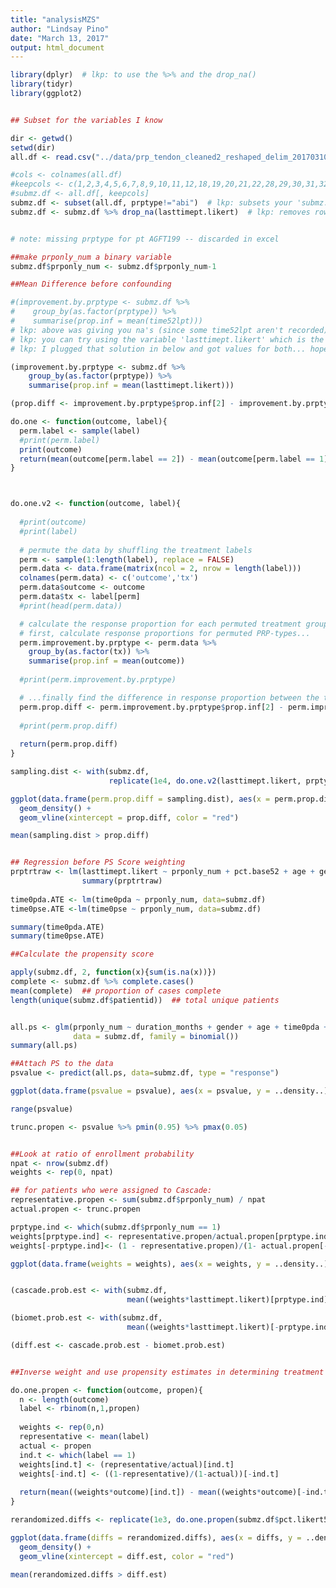 ```yaml
---
title: "analysisMZS"
author: "Lindsay Pino"
date: "March 13, 2017"
output: html_document
---
```


```r
library(dplyr)  # lkp: to use the %>% and the drop_na()
library(tidyr)
library(ggplot2)


## Subset for the variables I know

dir <- getwd()
setwd(dir)
all.df <- read.csv("../data/prp_tendon_cleaned2_reshaped_delim_20170310.csv")  # data frame cleaned and 'normalized' in excel

#cols <- colnames(all.df)
#keepcols <- c(1,2,3,4,5,6,7,8,9,10,11,12,18,19,20,21,22,28,29,30,31,32,33,34,36,37,38,40,41,42,43,44,45,46,49,50,52,53,55,56,57,58,59,71,72,73,74,75,80,81,82,83,84)
#submz.df <- all.df[, keepcols]
submz.df <- subset(all.df, prptype!="abi")  # lkp: subsets your 'submz.df' data to remove the "abi" prptype
submz.df <- submz.df %>% drop_na(lasttimept.likert)  # lkp: removes rows that are NA for the last time point (ie they didn't have any time points)


# note: missing prptype for pt AGFT199 -- discarded in excel

##make prponly_num a binary variable
submz.df$prponly_num <- submz.df$prponly_num-1 

##Mean Difference before confounding

#(improvement.by.prptype <- submz.df %>% 
#    group_by(as.factor(prptype)) %>% 
#    summarise(prop.inf = mean(time52lpt)))  
# lkp: above was giving you na's (since some time52lpt aren't recorded) 
# lkp: you can try using the variable 'lasttimept.likert' which is the likert value at the patient's last record
# lkp: I plugged that solution in below and got values for both... hope this helps!! <3 

(improvement.by.prptype <- submz.df %>% 
    group_by(as.factor(prptype)) %>% 
    summarise(prop.inf = mean(lasttimept.likert)))

(prop.diff <- improvement.by.prptype$prop.inf[2] - improvement.by.prptype$prop.inf[1]) # lkp: R is stupid, it's base 1

do.one <- function(outcome, label){
  perm.label <- sample(label)
  #print(perm.label)
  print(outcome)
  return(mean(outcome[perm.label == 2]) - mean(outcome[perm.label == 1])) # lkp: stupid R
}



do.one.v2 <- function(outcome, label){
  
  #print(outcome)
  #print(label)
  
  # permute the data by shuffling the treatment labels
  perm <- sample(1:length(label), replace = FALSE)
  perm.data <- data.frame(matrix(ncol = 2, nrow = length(label)))
  colnames(perm.data) <- c('outcome','tx')
  perm.data$outcome <- outcome
  perm.data$tx <- label[perm]
  #print(head(perm.data))

  # calculate the response proportion for each permuted treatment group
  # first, calculate response proportions for permuted PRP-types...
  perm.improvement.by.prptype <- perm.data %>% 
    group_by(as.factor(tx)) %>% 
    summarise(prop.inf = mean(outcome))
  
  #print(perm.improvement.by.prptype)

  # ...finally find the difference in response proportion between the two PRP groups
  perm.prop.diff <- perm.improvement.by.prptype$prop.inf[2] - perm.improvement.by.prptype$prop.inf[1]
  
  #print(perm.prop.diff)
  
  return(perm.prop.diff)
}

sampling.dist <- with(submz.df,
                      replicate(1e4, do.one.v2(lasttimept.likert, prptype))) # lkp: needed to use the "lasttimept.likert" to get the prop score. alternatively, can use "codedprog.likert" for the 0-1 binary outcome

ggplot(data.frame(perm.prop.diff = sampling.dist), aes(x = perm.prop.diff, y=..density..)) +
  geom_density() + 
  geom_vline(xintercept = prop.diff, color = "red")

mean(sampling.dist > prop.diff)


## Regression before PS Score weighting
prptrtraw <- lm(lasttimept.likert ~ prponly_num + pct.base52 + age + gender + duration_months + dxcode + time52pda + time52pse, data = submz.df)
                summary(prptrtraw)
                
time0pda.ATE <- lm(time0pda ~ prponly_num, data=submz.df)
time0pse.ATE <-lm(time0pse ~ prponly_num, data=submz.df)

summary(time0pda.ATE)
summary(time0pse.ATE)

##Calculate the propensity score

apply(submz.df, 2, function(x){sum(is.na(x))}) 
complete <- submz.df %>% complete.cases()
mean(complete)  ## proportion of cases complete
length(unique(submz.df$patientid))  ## total unique patients


all.ps <- glm(prponly_num ~ duration_months + gender + age + time0pda + time0pse + firsttimept + dxcode,
              data = submz.df, family = binomial())
summary(all.ps)

##Attach PS to the data
psvalue <- predict(all.ps, data=submz.df, type = "response")

ggplot(data.frame(psvalue = psvalue), aes(x = psvalue, y = ..density..)) + geom_histogram()

range(psvalue)

trunc.propen <- psvalue %>% pmin(0.95) %>% pmax(0.05)


##Look at ratio of enrollment probability
npat <- nrow(submz.df)
weights <- rep(0, npat)

## for patients who were assigned to Cascade:
representative.propen <- sum(submz.df$prponly_num) / npat
actual.propen <- trunc.propen

prptype.ind <- which(submz.df$prponly_num == 1)
weights[prptype.ind] <- representative.propen/actual.propen[prptype.ind]
weights[-prptype.ind]<- (1 - representative.propen)/(1- actual.propen[-prptype.ind])

ggplot(data.frame(weights = weights), aes(x = weights, y = ..density..)) + geom_histogram()


(cascade.prob.est <- with(submz.df,
                          mean((weights*lasttimept.likert)[prptype.ind])))

(biomet.prob.est <- with(submz.df,
                          mean((weights*lasttimept.likert)[-prptype.ind])))

(diff.est <- cascade.prob.est - biomet.prob.est)


##Inverse weight and use propensity estimates in determining treatment labels

do.one.propen <- function(outcome, propen){
  n <- length(outcome)
  label <- rbinom(n,1,propen)
  
  weights <- rep(0,n)  
  representative <- mean(label)
  actual <- propen
  ind.t <- which(label == 1)
  weights[ind.t] <- (representative/actual)[ind.t]
  weights[-ind.t] <- ((1-representative)/(1-actual))[-ind.t]
  
  return(mean((weights*outcome)[ind.t]) - mean((weights*outcome)[-ind.t]))
}

rerandomized.diffs <- replicate(1e3, do.one.propen(submz.df$pct.likert52, trunc.propen))

ggplot(data.frame(diffs = rerandomized.diffs), aes(x = diffs, y = ..density..)) +
  geom_density() + 
  geom_vline(xintercept = diff.est, color = "red")

mean(rerandomized.diffs > diff.est)

```